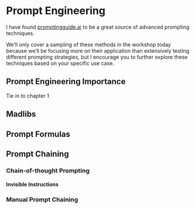 # Prompt Engineering

I have found [promptingguide.ai](https://www.promptingguide.ai/) to be a great source of advanced prompting techniques.

We'll only cover a sampling of these methods in the workshop today because we'll be focusing more on their application than extensively testing different prompting strategies, but I encourage you to further explore these techniques based on your specific use case.

## Prompt Engineering Importance

Tie in to chapter 1

## Madlibs

## Prompt Formulas

## Prompt Chaining

### Chain-of-thought Prompting

#### Invisible Instructions

### Manual Prompt Chaining
